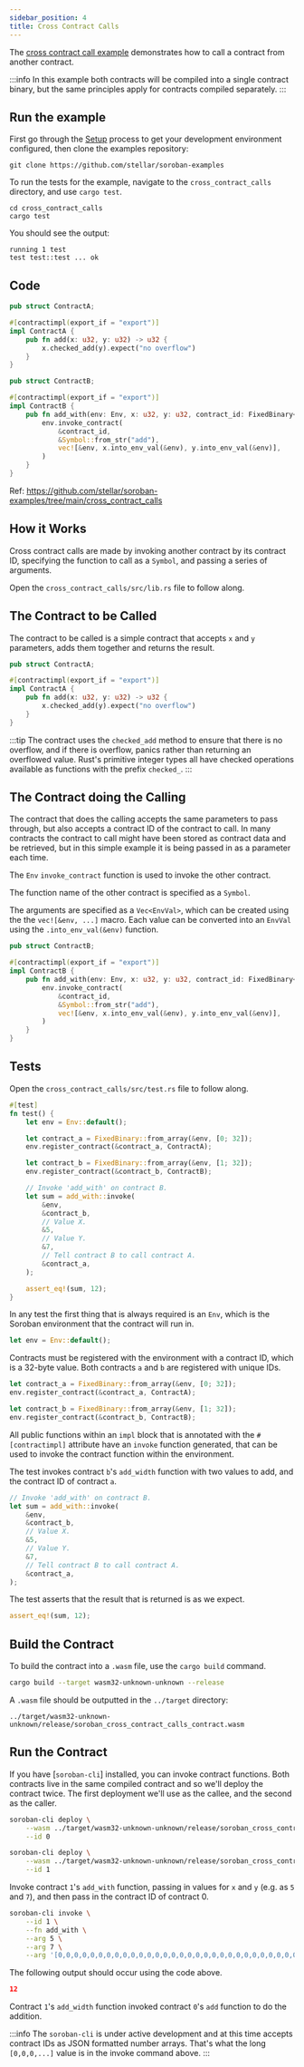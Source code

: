 ```yaml
---
sidebar_position: 4
title: Cross Contract Calls
---
```


The [cross contract call example] demonstrates how to call a contract from
another contract.

:::info
In this example both contracts will be compiled into a single
contract binary, but the same principles apply for contracts compiled
separately.
:::

[cross contract call example]: https://github.com/stellar/soroban-examples/tree/main/cross_contract_calls

## Run the example

First go through the [Setup] process to get your development environment
configured, then clone the examples repository:

[Setup]: ../getting-started/setup.mdx

```
git clone https://github.com/stellar/soroban-examples
```

To run the tests for the example, navigate to the `cross_contract_calls`
directory, and use `cargo test`.

```
cd cross_contract_calls
cargo test
```

You should see the output:

```
running 1 test
test test::test ... ok
```

## Code

```rust title="cross_contract_calls/src/a.rs"
pub struct ContractA;

#[contractimpl(export_if = "export")]
impl ContractA {
    pub fn add(x: u32, y: u32) -> u32 {
        x.checked_add(y).expect("no overflow")
    }
}
```

```rust title="cross_contract_calls/src/b.rs"
pub struct ContractB;

#[contractimpl(export_if = "export")]
impl ContractB {
    pub fn add_with(env: Env, x: u32, y: u32, contract_id: FixedBinary<32>) -> u32 {
        env.invoke_contract(
            &contract_id,
            &Symbol::from_str("add"),
            vec![&env, x.into_env_val(&env), y.into_env_val(&env)],
        )
    }
}
```

Ref: https://github.com/stellar/soroban-examples/tree/main/cross_contract_calls

## How it Works

Cross contract calls are made by invoking another contract by its contract ID,
specifying the function to call as a `Symbol`, and passing a series of
arguments.

Open the `cross_contract_calls/src/lib.rs` file to follow along.

## The Contract to be Called

The contract to be called is a simple contract that accepts `x` and `y`
parameters, adds them together and returns the result.

```rust title="cross_contract_calls/src/a.rs"
pub struct ContractA;

#[contractimpl(export_if = "export")]
impl ContractA {
    pub fn add(x: u32, y: u32) -> u32 {
        x.checked_add(y).expect("no overflow")
    }
}
```

:::tip
The contract uses the `checked_add` method to ensure that there is no overflow,
and if there is overflow, panics rather than returning an overflowed value.
Rust's primitive integer types all have checked operations available as
functions with the prefix `checked_`.
:::

## The Contract doing the Calling

The contract that does the calling accepts the same parameters to pass through,
but also accepts a contract ID of the contract to call. In many contracts the
contract to call might have been stored as contract data and be retrieved, but
in this simple example it is being passed in as a parameter each time.

The `Env` `invoke_contract` function is used to invoke the other contract.

The function name of the other contract is specified as a `Symbol`.

The arguments are specified as a `Vec<EnvVal>`, which can be created using the
the `vec![&env, ...]` macro. Each value can be converted into an `EnvVal` using
the `.into_env_val(&env)` function.

```rust title="cross_contract_calls/src/a.rs"
pub struct ContractB;

#[contractimpl(export_if = "export")]
impl ContractB {
    pub fn add_with(env: Env, x: u32, y: u32, contract_id: FixedBinary<32>) -> u32 {
        env.invoke_contract(
            &contract_id,
            &Symbol::from_str("add"),
            vec![&env, x.into_env_val(&env), y.into_env_val(&env)],
        )
    }
}
```

## Tests

Open the `cross_contract_calls/src/test.rs` file to follow along.

```rust title="cross_contract_calls/src/test.rs"
#[test]
fn test() {
    let env = Env::default();

    let contract_a = FixedBinary::from_array(&env, [0; 32]);
    env.register_contract(&contract_a, ContractA);

    let contract_b = FixedBinary::from_array(&env, [1; 32]);
    env.register_contract(&contract_b, ContractB);

    // Invoke 'add_with' on contract B.
    let sum = add_with::invoke(
        &env,
        &contract_b,
        // Value X.
        &5,
        // Value Y.
        &7,
        // Tell contract B to call contract A.
        &contract_a,
    );

    assert_eq!(sum, 12);
}
```

In any test the first thing that is always required is an `Env`, which is the
Soroban environment that the contract will run in.

```rust
let env = Env::default();
```

Contracts must be registered with the environment with a contract ID, which is a
32-byte value. Both contracts `a` and `b` are registered with unique IDs.

```rust
let contract_a = FixedBinary::from_array(&env, [0; 32]);
env.register_contract(&contract_a, ContractA);
```

```rust
let contract_b = FixedBinary::from_array(&env, [1; 32]);
env.register_contract(&contract_b, ContractB);
```

All public functions within an `impl` block that is annotated with the
`#[contractimpl]` attribute have an `invoke` function generated, that can be
used to invoke the contract function within the environment.

The test invokes contract `b`'s `add_width` function with two values to add, and
the contract ID of contract `a`.

```rust
// Invoke 'add_with' on contract B.
let sum = add_with::invoke(
    &env,
    &contract_b,
    // Value X.
    &5,
    // Value Y.
    &7,
    // Tell contract B to call contract A.
    &contract_a,
);
```

The test asserts that the result that is returned is as we expect.

```rust
assert_eq!(sum, 12);
```

## Build the Contract

To build the contract into a `.wasm` file, use the `cargo build` command.

```sh
cargo build --target wasm32-unknown-unknown --release
```

A `.wasm` file should be outputted in the `../target` directory:

```
../target/wasm32-unknown-unknown/release/soroban_cross_contract_calls_contract.wasm
```

## Run the Contract

If you have [`soroban-cli`] installed, you can invoke contract functions. Both
contracts live in the same compiled contract and so we'll deploy the contract
twice. The first deployment we'll use as the callee, and the second as the
caller.

```sh
soroban-cli deploy \
    --wasm ../target/wasm32-unknown-unknown/release/soroban_cross_contract_calls_contract.wasm \
    --id 0
```

```sh
soroban-cli deploy \
    --wasm ../target/wasm32-unknown-unknown/release/soroban_cross_contract_calls_contract.wasm \
    --id 1
```

Invoke contract `1`'s `add_with` function, passing in values for `x` and `y`
(e.g.  as `5` and `7`), and then pass in the contract ID of contract 0.

```sh
soroban-cli invoke \
    --id 1 \
    --fn add_with \
    --arg 5 \
    --arg 7 \
    --arg '[0,0,0,0,0,0,0,0,0,0,0,0,0,0,0,0,0,0,0,0,0,0,0,0,0,0,0,0,0,0,0,0]'
```

The following output should occur using the code above.

```json
12
```

Contract `1`'s `add_width` function invoked contract `0`'s `add` function to do
the addition.

:::info
The `soroban-cli` is under active development and at this time accepts contract
IDs as JSON formatted number arrays. That's what the long `[0,0,0,...]` value is
in the invoke command above.
:::
